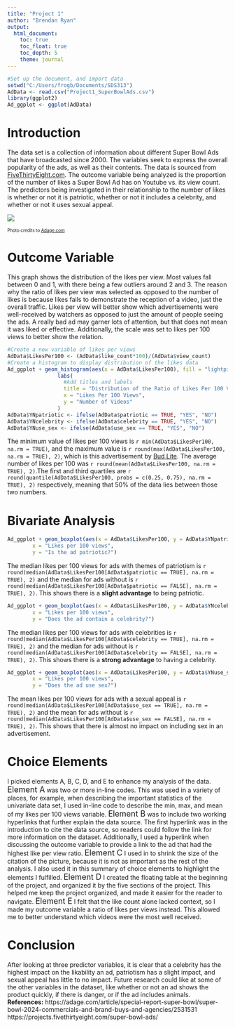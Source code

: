 ---
title: "Project 1"
author: "Brendan Ryan"
output:
  html_document:
    toc: true
    toc_float: true 
    toc_depth: 5
    theme: journal
---

```{r, echo = FALSE}
#Set up the document, and import data
setwd("C:/Users/frogb/Documents/SDS313")
AdData <- read.csv("Project1_SuperBowlAds.csv")
library(ggplot2)
Ad_ggplot <- ggplot(AdData)
```
# Introduction
The data set is a collection of information about different Super Bowl Ads that have broadcasted since 2000. The variables seek to express the overall popularity of the ads, as well as their contents. The data is sourced from [FiveThirtyEight.com](https://projects.fivethirtyeight.com/super-bowl-ads/). The outcome variable being analyzed is the proportion of the number of likes a Super Bowl Ad has on Youtube vs. its view count. The predictors being investigated in their relationship to the number of likes is whether or not it is patriotic, whether or not it includes a celebrity, and whether or not it uses sexual appeal.

![](https://s3-prod.adage.com/s3fs-public/20231127_2024_Super_Bowl_ad_chart_1700w.jpg)

<font size = "1"> Photo credits to [Adage.com](https://adage.com/article/special-report-super-bowl/super-bowl-2024-commercials-and-brand-buys-and-agencies/2531531) </font>

# Outcome Variable 
This graph shows the distribution of the likes per view. Most values fall between 0 and 1, with there being a few outliers around 2 and 3. The reason why the ratio of likes per view was selected as opposed to the number of likes is because likes fails to demonstrate the reception of a video, just the overall traffic. Likes per view will better show which advertisements were well-received by watchers as opposed to just the amount of people seeing the ads. A really bad ad may garner lots of attention, but that does not mean it was liked or effective. Additionally, the scale was set to likes per 100 views to better show the relation.
```{r, echo = FALSE, message = FALSE, warning = FALSE}
#Create a new variable of likes per views
AdData$LikesPer100 <- (AdData$like_count*100)/(AdData$view_count)
#Create a histogram to display distribution of the likes data
Ad_ggplot + geom_histogram(aes(x = AdData$LikesPer100), fill = "lightpink", binwidth = 0.10) + 
                labs(
                  #Add titles and labels
                  title = "Distribution of the Ratio of Likes Per 100 Views",
                  x = "Likes Per 100 Views",
                  y = "Number of Videos"
                )
AdData$YNpatriotic <- ifelse(AdData$patriotic == TRUE, "YES", "NO")
AdData$YNcelebrity <- ifelse(AdData$celebrity == TRUE, "YES", "NO")
AdData$YNuse_sex <- ifelse(AdData$use_sex == TRUE, "YES", "NO")
```

The minimum value of likes per 100 views is `r min(AdData$LikesPer100, na.rm = TRUE)`, and the maximum value is `r round(max(AdData$LikesPer100, na.rm = TRUE), 2)`, which is this advertisement by [Bud Lite](https://www.youtube.com/watch?v=mjN3OY9Eefk). The average number of likes per 100 was `r round(mean(AdData$LikesPer100, na.rm = TRUE), 2)`.The first and third quartiles are `r round(quantile(AdData$LikesPer100, probs = c(0.25, 0.75), na.rm = TRUE), 2)` respectively, meaning that 50% of the data lies between those two numbers.

# Bivariate Analysis
```{r, echo = FALSE, warning = FALSE}
Ad_ggplot + geom_boxplot(aes(x = AdData$LikesPer100, y = AdData$YNpatriotic), color = "blue", fill = "red")   +labs(title = "Likes per 100 Views Based on if the Ad is Patriotic",
        x = "Likes per 100 views",
        y = "Is the ad patriotic?")
```

The median likes per 100 views for ads with themes of patriotism is `r round(median(AdData$LikesPer100[AdData$patriotic == TRUE], na.rm = TRUE), 2)` and the median for ads without is `r round(median(AdData$LikesPer100[AdData$patriotic == FALSE], na.rm = TRUE), 2)`. This shows there is a **slight advantage** to being patriotic.



```{r, echo = FALSE, warning=FALSE}
Ad_ggplot + geom_boxplot(aes(x = AdData$LikesPer100, y = AdData$YNcelebrity), color = "blue", fill = "red")   +labs(title = "Likes per 100 Views Based on if the Ad Contains a Celebrity",
        x = "Likes per 100 views",
        y = "Does the ad contain a celebrity?")
```

The median likes per 100 views for ads with celebrities is `r round(median(AdData$LikesPer100[AdData$celebrity == TRUE], na.rm = TRUE), 2)` and the median for ads without is `r round(median(AdData$LikesPer100[AdData$celebrity == FALSE], na.rm = TRUE), 2)`. This shows there is a  **strong advantage** to having a celebrity.

```{r, echo = FALSE, warning=FALSE}
Ad_ggplot + geom_boxplot(aes(x = AdData$LikesPer100, y = AdData$YNuse_sex), color = "blue", fill = "red")   +labs(title = "Likes per 100 Views Based on the Use of Sex",
        x = "Likes per 100 views",
        y = "Does the ad use sex?")
```

The mean likes per 100 views for ads with a sexual appeal is `r round(median(AdData$LikesPer100[AdData$use_sex == TRUE], na.rm = TRUE), 2)` and the mean for ads without is `r round(median(AdData$LikesPer100[AdData$use_sex == FALSE], na.rm = TRUE), 2)`. This shows that there is almost no impact on including sex in an advertisement.

# Choice Elements
I picked elements A, B, C, D, and E to enhance my analysis of the data. <font size = "4"> Element A</font> was two or more in-line codes. This was used in a variety of places, for example, when describing the important statistics of the univariate data set, I used in-line code to describe the min, max, and mean of my likes per 100 views variable. <font size = "4"> Element B</font> was to include two working hyperlinks that further explain the data source. The first hyperlink was in the introduction to cite the data source, so readers could follow the link for more information on the dataset. Additionally, I used a hyperlink when discussing the outcome variable to provide a link to the ad that had the highest like per view ratio. <font size = "4"> Element C</font> I used in to shrink the size of the citation of the picture, because it is not as important as the rest of the analysis. I also used it in this summary of choice elements to highlight the elements I fulfilled. <font size = "4"> Element D</font> I created the floating table at the beginning of the project, and organized it by the five sections of the project. This helped me keep the project organized, and made it easier for the reader to navigate. <font size = "4"> Element E</font> I felt that the like count alone lacked context, so I made my outcome variable a ratio of likes per views instead. This allowed me to better understand which videos were the most well received.

# Conclusion
After looking at three predictor variables, it is clear that a celebrity has the highest impact on the likability an ad, patriotism has a slight impact, and sexual appeal has little to no impact. Future research could like at some of the other variables in the dataset, like whether or not an ad shows the product quickly, if there is danger, or if the ad includes animals. 
**References:**
https://adage.com/article/special-report-super-bowl/super-bowl-2024-commercials-and-brand-buys-and-agencies/2531531
https://projects.fivethirtyeight.com/super-bowl-ads/
